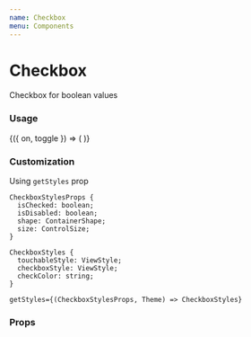 ```yaml
---
name: Checkbox
menu: Components
---
```



# Checkbox

Checkbox for boolean values

### Usage

<Playground>
  <Toggle initial={false}>
    {({ on, toggle }) => (
      <FormField label="Checkbox" labelPosition="right">
        <Checkbox
          shape="circle"
          isChecked={on}
          onChange={toggle}
          size="medium"
        />
      </FormField>
    )}
  </Toggle>
</Playground>

### Customization

Using `getStyles` prop

```
CheckboxStylesProps {
  isChecked: boolean;
  isDisabled: boolean;
  shape: ContainerShape;
  size: ControlSize;
}

CheckboxStyles {
  touchableStyle: ViewStyle;
  checkboxStyle: ViewStyle;
  checkColor: string;
}

getStyles={(CheckboxStylesProps, Theme) => CheckboxStyles}
```

### Props

<Props of={Checkbox} />
